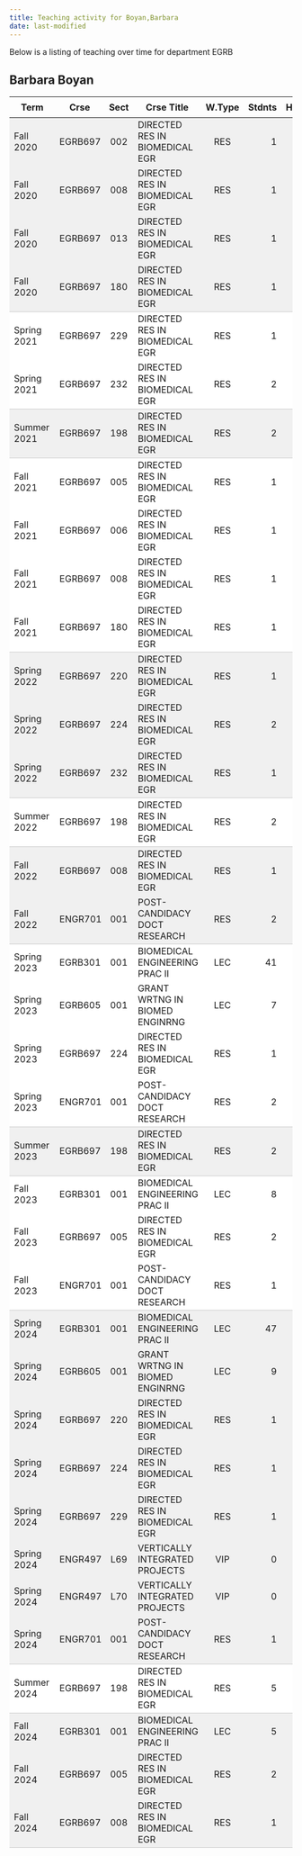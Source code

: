 ```yaml
---
title: Teaching activity for Boyan,Barbara
date: last-modified
---
```


Below is a listing of teaching over time for department EGRB


## Barbara Boyan

<style type="text/css">
#T_52a37 table {
  width: 100%;
  border-collapse: collapse;
}
#T_52a37 th {
  text-align: center;
  padding: 8px;
}
#T_52a37 td:nth-child(1) {
  padding-right: 10px;
  text-align: left;
}
#T_52a37 td:nth-child(2) {
  padding-right: 5px;
  text-align: left;
}
#T_52a37  td:nth-child(4) {
  padding-right: 5px;
  text-align: left;
}
#T_52a37 td:nth-child(3) {
  text-align: center;
}
#T_52a37  td:nth-child(5) {
  text-align: center;
}
#T_52a37 td:nth-child(6) {
  text-align: right;
}
#T_52a37  td:nth-child(7) {
  text-align: right;
}
#T_52a37_row0_col0, #T_52a37_row0_col1, #T_52a37_row0_col2, #T_52a37_row0_col3, #T_52a37_row0_col4, #T_52a37_row0_col5, #T_52a37_row0_col6, #T_52a37_row1_col0, #T_52a37_row1_col1, #T_52a37_row1_col2, #T_52a37_row1_col3, #T_52a37_row1_col4, #T_52a37_row1_col5, #T_52a37_row1_col6, #T_52a37_row2_col0, #T_52a37_row2_col1, #T_52a37_row2_col2, #T_52a37_row2_col3, #T_52a37_row2_col4, #T_52a37_row2_col5, #T_52a37_row2_col6, #T_52a37_row11_col0, #T_52a37_row11_col1, #T_52a37_row11_col2, #T_52a37_row11_col3, #T_52a37_row11_col4, #T_52a37_row11_col5, #T_52a37_row11_col6, #T_52a37_row12_col0, #T_52a37_row12_col1, #T_52a37_row12_col2, #T_52a37_row12_col3, #T_52a37_row12_col4, #T_52a37_row12_col5, #T_52a37_row12_col6, #T_52a37_row15_col0, #T_52a37_row15_col1, #T_52a37_row15_col2, #T_52a37_row15_col3, #T_52a37_row15_col4, #T_52a37_row15_col5, #T_52a37_row15_col6, #T_52a37_row25_col0, #T_52a37_row25_col1, #T_52a37_row25_col2, #T_52a37_row25_col3, #T_52a37_row25_col4, #T_52a37_row25_col5, #T_52a37_row25_col6, #T_52a37_row26_col0, #T_52a37_row26_col1, #T_52a37_row26_col2, #T_52a37_row26_col3, #T_52a37_row26_col4, #T_52a37_row26_col5, #T_52a37_row26_col6, #T_52a37_row27_col0, #T_52a37_row27_col1, #T_52a37_row27_col2, #T_52a37_row27_col3, #T_52a37_row27_col4, #T_52a37_row27_col5, #T_52a37_row27_col6, #T_52a37_row28_col0, #T_52a37_row28_col1, #T_52a37_row28_col2, #T_52a37_row28_col3, #T_52a37_row28_col4, #T_52a37_row28_col5, #T_52a37_row28_col6, #T_52a37_row29_col0, #T_52a37_row29_col1, #T_52a37_row29_col2, #T_52a37_row29_col3, #T_52a37_row29_col4, #T_52a37_row29_col5, #T_52a37_row29_col6, #T_52a37_row30_col0, #T_52a37_row30_col1, #T_52a37_row30_col2, #T_52a37_row30_col3, #T_52a37_row30_col4, #T_52a37_row30_col5, #T_52a37_row30_col6, #T_52a37_row31_col0, #T_52a37_row31_col1, #T_52a37_row31_col2, #T_52a37_row31_col3, #T_52a37_row31_col4, #T_52a37_row31_col5, #T_52a37_row31_col6, #T_52a37_row34_col0, #T_52a37_row34_col1, #T_52a37_row34_col2, #T_52a37_row34_col3, #T_52a37_row34_col4, #T_52a37_row34_col5, #T_52a37_row34_col6, #T_52a37_row35_col0, #T_52a37_row35_col1, #T_52a37_row35_col2, #T_52a37_row35_col3, #T_52a37_row35_col4, #T_52a37_row35_col5, #T_52a37_row35_col6 {
  background-color: #f0f0f0;
  border-bottom: none;
}
#T_52a37_row3_col0, #T_52a37_row3_col1, #T_52a37_row3_col2, #T_52a37_row3_col3, #T_52a37_row3_col4, #T_52a37_row3_col5, #T_52a37_row3_col6, #T_52a37_row6_col0, #T_52a37_row6_col1, #T_52a37_row6_col2, #T_52a37_row6_col3, #T_52a37_row6_col4, #T_52a37_row6_col5, #T_52a37_row6_col6, #T_52a37_row13_col0, #T_52a37_row13_col1, #T_52a37_row13_col2, #T_52a37_row13_col3, #T_52a37_row13_col4, #T_52a37_row13_col5, #T_52a37_row13_col6, #T_52a37_row16_col0, #T_52a37_row16_col1, #T_52a37_row16_col2, #T_52a37_row16_col3, #T_52a37_row16_col4, #T_52a37_row16_col5, #T_52a37_row16_col6, #T_52a37_row21_col0, #T_52a37_row21_col1, #T_52a37_row21_col2, #T_52a37_row21_col3, #T_52a37_row21_col4, #T_52a37_row21_col5, #T_52a37_row21_col6, #T_52a37_row32_col0, #T_52a37_row32_col1, #T_52a37_row32_col2, #T_52a37_row32_col3, #T_52a37_row32_col4, #T_52a37_row32_col5, #T_52a37_row32_col6, #T_52a37_row36_col0, #T_52a37_row36_col1, #T_52a37_row36_col2, #T_52a37_row36_col3, #T_52a37_row36_col4, #T_52a37_row36_col5, #T_52a37_row36_col6 {
  background-color: #f0f0f0;
  border-bottom: 1px solid #ccc;
}
#T_52a37_row4_col0, #T_52a37_row4_col1, #T_52a37_row4_col2, #T_52a37_row4_col3, #T_52a37_row4_col4, #T_52a37_row4_col5, #T_52a37_row4_col6, #T_52a37_row7_col0, #T_52a37_row7_col1, #T_52a37_row7_col2, #T_52a37_row7_col3, #T_52a37_row7_col4, #T_52a37_row7_col5, #T_52a37_row7_col6, #T_52a37_row8_col0, #T_52a37_row8_col1, #T_52a37_row8_col2, #T_52a37_row8_col3, #T_52a37_row8_col4, #T_52a37_row8_col5, #T_52a37_row8_col6, #T_52a37_row9_col0, #T_52a37_row9_col1, #T_52a37_row9_col2, #T_52a37_row9_col3, #T_52a37_row9_col4, #T_52a37_row9_col5, #T_52a37_row9_col6, #T_52a37_row17_col0, #T_52a37_row17_col1, #T_52a37_row17_col2, #T_52a37_row17_col3, #T_52a37_row17_col4, #T_52a37_row17_col5, #T_52a37_row17_col6, #T_52a37_row18_col0, #T_52a37_row18_col1, #T_52a37_row18_col2, #T_52a37_row18_col3, #T_52a37_row18_col4, #T_52a37_row18_col5, #T_52a37_row18_col6, #T_52a37_row19_col0, #T_52a37_row19_col1, #T_52a37_row19_col2, #T_52a37_row19_col3, #T_52a37_row19_col4, #T_52a37_row19_col5, #T_52a37_row19_col6, #T_52a37_row22_col0, #T_52a37_row22_col1, #T_52a37_row22_col2, #T_52a37_row22_col3, #T_52a37_row22_col4, #T_52a37_row22_col5, #T_52a37_row22_col6, #T_52a37_row23_col0, #T_52a37_row23_col1, #T_52a37_row23_col2, #T_52a37_row23_col3, #T_52a37_row23_col4, #T_52a37_row23_col5, #T_52a37_row23_col6 {
  background-color: #ffffff;
  border-bottom: none;
}
#T_52a37_row5_col0, #T_52a37_row5_col1, #T_52a37_row5_col2, #T_52a37_row5_col3, #T_52a37_row5_col4, #T_52a37_row5_col5, #T_52a37_row5_col6, #T_52a37_row10_col0, #T_52a37_row10_col1, #T_52a37_row10_col2, #T_52a37_row10_col3, #T_52a37_row10_col4, #T_52a37_row10_col5, #T_52a37_row10_col6, #T_52a37_row14_col0, #T_52a37_row14_col1, #T_52a37_row14_col2, #T_52a37_row14_col3, #T_52a37_row14_col4, #T_52a37_row14_col5, #T_52a37_row14_col6, #T_52a37_row20_col0, #T_52a37_row20_col1, #T_52a37_row20_col2, #T_52a37_row20_col3, #T_52a37_row20_col4, #T_52a37_row20_col5, #T_52a37_row20_col6, #T_52a37_row24_col0, #T_52a37_row24_col1, #T_52a37_row24_col2, #T_52a37_row24_col3, #T_52a37_row24_col4, #T_52a37_row24_col5, #T_52a37_row24_col6, #T_52a37_row33_col0, #T_52a37_row33_col1, #T_52a37_row33_col2, #T_52a37_row33_col3, #T_52a37_row33_col4, #T_52a37_row33_col5, #T_52a37_row33_col6 {
  background-color: #ffffff;
  border-bottom: 1px solid #ccc;
}
</style>
<table id="T_52a37">
  <thead>
    <tr>
      <th id="T_52a37_level0_col0" class="col_heading level0 col0" >Term</th>
      <th id="T_52a37_level0_col1" class="col_heading level0 col1" >Crse</th>
      <th id="T_52a37_level0_col2" class="col_heading level0 col2" >Sect</th>
      <th id="T_52a37_level0_col3" class="col_heading level0 col3" >Crse Title</th>
      <th id="T_52a37_level0_col4" class="col_heading level0 col4" >W.Type</th>
      <th id="T_52a37_level0_col5" class="col_heading level0 col5" >Stdnts</th>
      <th id="T_52a37_level0_col6" class="col_heading level0 col6" >Hours</th>
    </tr>
  </thead>
  <tbody>
    <tr>
      <td id="T_52a37_row0_col0" class="data row0 col0" >Fall 2020</td>
      <td id="T_52a37_row0_col1" class="data row0 col1" >EGRB697</td>
      <td id="T_52a37_row0_col2" class="data row0 col2" >002</td>
      <td id="T_52a37_row0_col3" class="data row0 col3" >DIRECTED RES IN BIOMEDICAL EGR</td>
      <td id="T_52a37_row0_col4" class="data row0 col4" >RES</td>
      <td id="T_52a37_row0_col5" class="data row0 col5" >1</td>
      <td id="T_52a37_row0_col6" class="data row0 col6" >9</td>
    </tr>
    <tr>
      <td id="T_52a37_row1_col0" class="data row1 col0" >Fall 2020</td>
      <td id="T_52a37_row1_col1" class="data row1 col1" >EGRB697</td>
      <td id="T_52a37_row1_col2" class="data row1 col2" >008</td>
      <td id="T_52a37_row1_col3" class="data row1 col3" >DIRECTED RES IN BIOMEDICAL EGR</td>
      <td id="T_52a37_row1_col4" class="data row1 col4" >RES</td>
      <td id="T_52a37_row1_col5" class="data row1 col5" >1</td>
      <td id="T_52a37_row1_col6" class="data row1 col6" >3</td>
    </tr>
    <tr>
      <td id="T_52a37_row2_col0" class="data row2 col0" >Fall 2020</td>
      <td id="T_52a37_row2_col1" class="data row2 col1" >EGRB697</td>
      <td id="T_52a37_row2_col2" class="data row2 col2" >013</td>
      <td id="T_52a37_row2_col3" class="data row2 col3" >DIRECTED RES IN BIOMEDICAL EGR</td>
      <td id="T_52a37_row2_col4" class="data row2 col4" >RES</td>
      <td id="T_52a37_row2_col5" class="data row2 col5" >1</td>
      <td id="T_52a37_row2_col6" class="data row2 col6" >12</td>
    </tr>
    <tr>
      <td id="T_52a37_row3_col0" class="data row3 col0" >Fall 2020</td>
      <td id="T_52a37_row3_col1" class="data row3 col1" >EGRB697</td>
      <td id="T_52a37_row3_col2" class="data row3 col2" >180</td>
      <td id="T_52a37_row3_col3" class="data row3 col3" >DIRECTED RES IN BIOMEDICAL EGR</td>
      <td id="T_52a37_row3_col4" class="data row3 col4" >RES</td>
      <td id="T_52a37_row3_col5" class="data row3 col5" >1</td>
      <td id="T_52a37_row3_col6" class="data row3 col6" >15</td>
    </tr>
    <tr>
      <td id="T_52a37_row4_col0" class="data row4 col0" >Spring 2021</td>
      <td id="T_52a37_row4_col1" class="data row4 col1" >EGRB697</td>
      <td id="T_52a37_row4_col2" class="data row4 col2" >229</td>
      <td id="T_52a37_row4_col3" class="data row4 col3" >DIRECTED RES IN BIOMEDICAL EGR</td>
      <td id="T_52a37_row4_col4" class="data row4 col4" >RES</td>
      <td id="T_52a37_row4_col5" class="data row4 col5" >1</td>
      <td id="T_52a37_row4_col6" class="data row4 col6" >12</td>
    </tr>
    <tr>
      <td id="T_52a37_row5_col0" class="data row5 col0" >Spring 2021</td>
      <td id="T_52a37_row5_col1" class="data row5 col1" >EGRB697</td>
      <td id="T_52a37_row5_col2" class="data row5 col2" >232</td>
      <td id="T_52a37_row5_col3" class="data row5 col3" >DIRECTED RES IN BIOMEDICAL EGR</td>
      <td id="T_52a37_row5_col4" class="data row5 col4" >RES</td>
      <td id="T_52a37_row5_col5" class="data row5 col5" >2</td>
      <td id="T_52a37_row5_col6" class="data row5 col6" >30</td>
    </tr>
    <tr>
      <td id="T_52a37_row6_col0" class="data row6 col0" >Summer 2021</td>
      <td id="T_52a37_row6_col1" class="data row6 col1" >EGRB697</td>
      <td id="T_52a37_row6_col2" class="data row6 col2" >198</td>
      <td id="T_52a37_row6_col3" class="data row6 col3" >DIRECTED RES IN BIOMEDICAL EGR</td>
      <td id="T_52a37_row6_col4" class="data row6 col4" >RES</td>
      <td id="T_52a37_row6_col5" class="data row6 col5" >2</td>
      <td id="T_52a37_row6_col6" class="data row6 col6" >6</td>
    </tr>
    <tr>
      <td id="T_52a37_row7_col0" class="data row7 col0" >Fall 2021</td>
      <td id="T_52a37_row7_col1" class="data row7 col1" >EGRB697</td>
      <td id="T_52a37_row7_col2" class="data row7 col2" >005</td>
      <td id="T_52a37_row7_col3" class="data row7 col3" >DIRECTED RES IN BIOMEDICAL EGR</td>
      <td id="T_52a37_row7_col4" class="data row7 col4" >RES</td>
      <td id="T_52a37_row7_col5" class="data row7 col5" >1</td>
      <td id="T_52a37_row7_col6" class="data row7 col6" >6</td>
    </tr>
    <tr>
      <td id="T_52a37_row8_col0" class="data row8 col0" >Fall 2021</td>
      <td id="T_52a37_row8_col1" class="data row8 col1" >EGRB697</td>
      <td id="T_52a37_row8_col2" class="data row8 col2" >006</td>
      <td id="T_52a37_row8_col3" class="data row8 col3" >DIRECTED RES IN BIOMEDICAL EGR</td>
      <td id="T_52a37_row8_col4" class="data row8 col4" >RES</td>
      <td id="T_52a37_row8_col5" class="data row8 col5" >1</td>
      <td id="T_52a37_row8_col6" class="data row8 col6" >5</td>
    </tr>
    <tr>
      <td id="T_52a37_row9_col0" class="data row9 col0" >Fall 2021</td>
      <td id="T_52a37_row9_col1" class="data row9 col1" >EGRB697</td>
      <td id="T_52a37_row9_col2" class="data row9 col2" >008</td>
      <td id="T_52a37_row9_col3" class="data row9 col3" >DIRECTED RES IN BIOMEDICAL EGR</td>
      <td id="T_52a37_row9_col4" class="data row9 col4" >RES</td>
      <td id="T_52a37_row9_col5" class="data row9 col5" >1</td>
      <td id="T_52a37_row9_col6" class="data row9 col6" >3</td>
    </tr>
    <tr>
      <td id="T_52a37_row10_col0" class="data row10 col0" >Fall 2021</td>
      <td id="T_52a37_row10_col1" class="data row10 col1" >EGRB697</td>
      <td id="T_52a37_row10_col2" class="data row10 col2" >180</td>
      <td id="T_52a37_row10_col3" class="data row10 col3" >DIRECTED RES IN BIOMEDICAL EGR</td>
      <td id="T_52a37_row10_col4" class="data row10 col4" >RES</td>
      <td id="T_52a37_row10_col5" class="data row10 col5" >1</td>
      <td id="T_52a37_row10_col6" class="data row10 col6" >15</td>
    </tr>
    <tr>
      <td id="T_52a37_row11_col0" class="data row11 col0" >Spring 2022</td>
      <td id="T_52a37_row11_col1" class="data row11 col1" >EGRB697</td>
      <td id="T_52a37_row11_col2" class="data row11 col2" >220</td>
      <td id="T_52a37_row11_col3" class="data row11 col3" >DIRECTED RES IN BIOMEDICAL EGR</td>
      <td id="T_52a37_row11_col4" class="data row11 col4" >RES</td>
      <td id="T_52a37_row11_col5" class="data row11 col5" >1</td>
      <td id="T_52a37_row11_col6" class="data row11 col6" >3</td>
    </tr>
    <tr>
      <td id="T_52a37_row12_col0" class="data row12 col0" >Spring 2022</td>
      <td id="T_52a37_row12_col1" class="data row12 col1" >EGRB697</td>
      <td id="T_52a37_row12_col2" class="data row12 col2" >224</td>
      <td id="T_52a37_row12_col3" class="data row12 col3" >DIRECTED RES IN BIOMEDICAL EGR</td>
      <td id="T_52a37_row12_col4" class="data row12 col4" >RES</td>
      <td id="T_52a37_row12_col5" class="data row12 col5" >2</td>
      <td id="T_52a37_row12_col6" class="data row12 col6" >14</td>
    </tr>
    <tr>
      <td id="T_52a37_row13_col0" class="data row13 col0" >Spring 2022</td>
      <td id="T_52a37_row13_col1" class="data row13 col1" >EGRB697</td>
      <td id="T_52a37_row13_col2" class="data row13 col2" >232</td>
      <td id="T_52a37_row13_col3" class="data row13 col3" >DIRECTED RES IN BIOMEDICAL EGR</td>
      <td id="T_52a37_row13_col4" class="data row13 col4" >RES</td>
      <td id="T_52a37_row13_col5" class="data row13 col5" >1</td>
      <td id="T_52a37_row13_col6" class="data row13 col6" >15</td>
    </tr>
    <tr>
      <td id="T_52a37_row14_col0" class="data row14 col0" >Summer 2022</td>
      <td id="T_52a37_row14_col1" class="data row14 col1" >EGRB697</td>
      <td id="T_52a37_row14_col2" class="data row14 col2" >198</td>
      <td id="T_52a37_row14_col3" class="data row14 col3" >DIRECTED RES IN BIOMEDICAL EGR</td>
      <td id="T_52a37_row14_col4" class="data row14 col4" >RES</td>
      <td id="T_52a37_row14_col5" class="data row14 col5" >2</td>
      <td id="T_52a37_row14_col6" class="data row14 col6" >6</td>
    </tr>
    <tr>
      <td id="T_52a37_row15_col0" class="data row15 col0" >Fall 2022</td>
      <td id="T_52a37_row15_col1" class="data row15 col1" >EGRB697</td>
      <td id="T_52a37_row15_col2" class="data row15 col2" >008</td>
      <td id="T_52a37_row15_col3" class="data row15 col3" >DIRECTED RES IN BIOMEDICAL EGR</td>
      <td id="T_52a37_row15_col4" class="data row15 col4" >RES</td>
      <td id="T_52a37_row15_col5" class="data row15 col5" >1</td>
      <td id="T_52a37_row15_col6" class="data row15 col6" >3</td>
    </tr>
    <tr>
      <td id="T_52a37_row16_col0" class="data row16 col0" >Fall 2022</td>
      <td id="T_52a37_row16_col1" class="data row16 col1" >ENGR701</td>
      <td id="T_52a37_row16_col2" class="data row16 col2" >001</td>
      <td id="T_52a37_row16_col3" class="data row16 col3" >POST-CANDIDACY DOCT RESEARCH</td>
      <td id="T_52a37_row16_col4" class="data row16 col4" >RES</td>
      <td id="T_52a37_row16_col5" class="data row16 col5" >2</td>
      <td id="T_52a37_row16_col6" class="data row16 col6" >18</td>
    </tr>
    <tr>
      <td id="T_52a37_row17_col0" class="data row17 col0" >Spring 2023</td>
      <td id="T_52a37_row17_col1" class="data row17 col1" >EGRB301</td>
      <td id="T_52a37_row17_col2" class="data row17 col2" >001</td>
      <td id="T_52a37_row17_col3" class="data row17 col3" >BIOMEDICAL ENGINEERING PRAC II</td>
      <td id="T_52a37_row17_col4" class="data row17 col4" >LEC</td>
      <td id="T_52a37_row17_col5" class="data row17 col5" >41</td>
      <td id="T_52a37_row17_col6" class="data row17 col6" >123</td>
    </tr>
    <tr>
      <td id="T_52a37_row18_col0" class="data row18 col0" >Spring 2023</td>
      <td id="T_52a37_row18_col1" class="data row18 col1" >EGRB605</td>
      <td id="T_52a37_row18_col2" class="data row18 col2" >001</td>
      <td id="T_52a37_row18_col3" class="data row18 col3" >GRANT WRTNG IN BIOMED ENGINRNG</td>
      <td id="T_52a37_row18_col4" class="data row18 col4" >LEC</td>
      <td id="T_52a37_row18_col5" class="data row18 col5" >7</td>
      <td id="T_52a37_row18_col6" class="data row18 col6" >7</td>
    </tr>
    <tr>
      <td id="T_52a37_row19_col0" class="data row19 col0" >Spring 2023</td>
      <td id="T_52a37_row19_col1" class="data row19 col1" >EGRB697</td>
      <td id="T_52a37_row19_col2" class="data row19 col2" >224</td>
      <td id="T_52a37_row19_col3" class="data row19 col3" >DIRECTED RES IN BIOMEDICAL EGR</td>
      <td id="T_52a37_row19_col4" class="data row19 col4" >RES</td>
      <td id="T_52a37_row19_col5" class="data row19 col5" >1</td>
      <td id="T_52a37_row19_col6" class="data row19 col6" >7</td>
    </tr>
    <tr>
      <td id="T_52a37_row20_col0" class="data row20 col0" >Spring 2023</td>
      <td id="T_52a37_row20_col1" class="data row20 col1" >ENGR701</td>
      <td id="T_52a37_row20_col2" class="data row20 col2" >001</td>
      <td id="T_52a37_row20_col3" class="data row20 col3" >POST-CANDIDACY DOCT RESEARCH</td>
      <td id="T_52a37_row20_col4" class="data row20 col4" >RES</td>
      <td id="T_52a37_row20_col5" class="data row20 col5" >2</td>
      <td id="T_52a37_row20_col6" class="data row20 col6" >18</td>
    </tr>
    <tr>
      <td id="T_52a37_row21_col0" class="data row21 col0" >Summer 2023</td>
      <td id="T_52a37_row21_col1" class="data row21 col1" >EGRB697</td>
      <td id="T_52a37_row21_col2" class="data row21 col2" >198</td>
      <td id="T_52a37_row21_col3" class="data row21 col3" >DIRECTED RES IN BIOMEDICAL EGR</td>
      <td id="T_52a37_row21_col4" class="data row21 col4" >RES</td>
      <td id="T_52a37_row21_col5" class="data row21 col5" >2</td>
      <td id="T_52a37_row21_col6" class="data row21 col6" >6</td>
    </tr>
    <tr>
      <td id="T_52a37_row22_col0" class="data row22 col0" >Fall 2023</td>
      <td id="T_52a37_row22_col1" class="data row22 col1" >EGRB301</td>
      <td id="T_52a37_row22_col2" class="data row22 col2" >001</td>
      <td id="T_52a37_row22_col3" class="data row22 col3" >BIOMEDICAL ENGINEERING PRAC II</td>
      <td id="T_52a37_row22_col4" class="data row22 col4" >LEC</td>
      <td id="T_52a37_row22_col5" class="data row22 col5" >8</td>
      <td id="T_52a37_row22_col6" class="data row22 col6" >24</td>
    </tr>
    <tr>
      <td id="T_52a37_row23_col0" class="data row23 col0" >Fall 2023</td>
      <td id="T_52a37_row23_col1" class="data row23 col1" >EGRB697</td>
      <td id="T_52a37_row23_col2" class="data row23 col2" >005</td>
      <td id="T_52a37_row23_col3" class="data row23 col3" >DIRECTED RES IN BIOMEDICAL EGR</td>
      <td id="T_52a37_row23_col4" class="data row23 col4" >RES</td>
      <td id="T_52a37_row23_col5" class="data row23 col5" >2</td>
      <td id="T_52a37_row23_col6" class="data row23 col6" >12</td>
    </tr>
    <tr>
      <td id="T_52a37_row24_col0" class="data row24 col0" >Fall 2023</td>
      <td id="T_52a37_row24_col1" class="data row24 col1" >ENGR701</td>
      <td id="T_52a37_row24_col2" class="data row24 col2" >001</td>
      <td id="T_52a37_row24_col3" class="data row24 col3" >POST-CANDIDACY DOCT RESEARCH</td>
      <td id="T_52a37_row24_col4" class="data row24 col4" >RES</td>
      <td id="T_52a37_row24_col5" class="data row24 col5" >1</td>
      <td id="T_52a37_row24_col6" class="data row24 col6" >9</td>
    </tr>
    <tr>
      <td id="T_52a37_row25_col0" class="data row25 col0" >Spring 2024</td>
      <td id="T_52a37_row25_col1" class="data row25 col1" >EGRB301</td>
      <td id="T_52a37_row25_col2" class="data row25 col2" >001</td>
      <td id="T_52a37_row25_col3" class="data row25 col3" >BIOMEDICAL ENGINEERING PRAC II</td>
      <td id="T_52a37_row25_col4" class="data row25 col4" >LEC</td>
      <td id="T_52a37_row25_col5" class="data row25 col5" >47</td>
      <td id="T_52a37_row25_col6" class="data row25 col6" >141</td>
    </tr>
    <tr>
      <td id="T_52a37_row26_col0" class="data row26 col0" >Spring 2024</td>
      <td id="T_52a37_row26_col1" class="data row26 col1" >EGRB605</td>
      <td id="T_52a37_row26_col2" class="data row26 col2" >001</td>
      <td id="T_52a37_row26_col3" class="data row26 col3" >GRANT WRTNG IN BIOMED ENGINRNG</td>
      <td id="T_52a37_row26_col4" class="data row26 col4" >LEC</td>
      <td id="T_52a37_row26_col5" class="data row26 col5" >9</td>
      <td id="T_52a37_row26_col6" class="data row26 col6" >9</td>
    </tr>
    <tr>
      <td id="T_52a37_row27_col0" class="data row27 col0" >Spring 2024</td>
      <td id="T_52a37_row27_col1" class="data row27 col1" >EGRB697</td>
      <td id="T_52a37_row27_col2" class="data row27 col2" >220</td>
      <td id="T_52a37_row27_col3" class="data row27 col3" >DIRECTED RES IN BIOMEDICAL EGR</td>
      <td id="T_52a37_row27_col4" class="data row27 col4" >RES</td>
      <td id="T_52a37_row27_col5" class="data row27 col5" >1</td>
      <td id="T_52a37_row27_col6" class="data row27 col6" >3</td>
    </tr>
    <tr>
      <td id="T_52a37_row28_col0" class="data row28 col0" >Spring 2024</td>
      <td id="T_52a37_row28_col1" class="data row28 col1" >EGRB697</td>
      <td id="T_52a37_row28_col2" class="data row28 col2" >224</td>
      <td id="T_52a37_row28_col3" class="data row28 col3" >DIRECTED RES IN BIOMEDICAL EGR</td>
      <td id="T_52a37_row28_col4" class="data row28 col4" >RES</td>
      <td id="T_52a37_row28_col5" class="data row28 col5" >1</td>
      <td id="T_52a37_row28_col6" class="data row28 col6" >7</td>
    </tr>
    <tr>
      <td id="T_52a37_row29_col0" class="data row29 col0" >Spring 2024</td>
      <td id="T_52a37_row29_col1" class="data row29 col1" >EGRB697</td>
      <td id="T_52a37_row29_col2" class="data row29 col2" >229</td>
      <td id="T_52a37_row29_col3" class="data row29 col3" >DIRECTED RES IN BIOMEDICAL EGR</td>
      <td id="T_52a37_row29_col4" class="data row29 col4" >RES</td>
      <td id="T_52a37_row29_col5" class="data row29 col5" >1</td>
      <td id="T_52a37_row29_col6" class="data row29 col6" >12</td>
    </tr>
    <tr>
      <td id="T_52a37_row30_col0" class="data row30 col0" >Spring 2024</td>
      <td id="T_52a37_row30_col1" class="data row30 col1" >ENGR497</td>
      <td id="T_52a37_row30_col2" class="data row30 col2" >L69</td>
      <td id="T_52a37_row30_col3" class="data row30 col3" >VERTICALLY INTEGRATED PROJECTS</td>
      <td id="T_52a37_row30_col4" class="data row30 col4" >VIP</td>
      <td id="T_52a37_row30_col5" class="data row30 col5" >0</td>
      <td id="T_52a37_row30_col6" class="data row30 col6" >0</td>
    </tr>
    <tr>
      <td id="T_52a37_row31_col0" class="data row31 col0" >Spring 2024</td>
      <td id="T_52a37_row31_col1" class="data row31 col1" >ENGR497</td>
      <td id="T_52a37_row31_col2" class="data row31 col2" >L70</td>
      <td id="T_52a37_row31_col3" class="data row31 col3" >VERTICALLY INTEGRATED PROJECTS</td>
      <td id="T_52a37_row31_col4" class="data row31 col4" >VIP</td>
      <td id="T_52a37_row31_col5" class="data row31 col5" >0</td>
      <td id="T_52a37_row31_col6" class="data row31 col6" >1</td>
    </tr>
    <tr>
      <td id="T_52a37_row32_col0" class="data row32 col0" >Spring 2024</td>
      <td id="T_52a37_row32_col1" class="data row32 col1" >ENGR701</td>
      <td id="T_52a37_row32_col2" class="data row32 col2" >001</td>
      <td id="T_52a37_row32_col3" class="data row32 col3" >POST-CANDIDACY DOCT RESEARCH</td>
      <td id="T_52a37_row32_col4" class="data row32 col4" >RES</td>
      <td id="T_52a37_row32_col5" class="data row32 col5" >1</td>
      <td id="T_52a37_row32_col6" class="data row32 col6" >9</td>
    </tr>
    <tr>
      <td id="T_52a37_row33_col0" class="data row33 col0" >Summer 2024</td>
      <td id="T_52a37_row33_col1" class="data row33 col1" >EGRB697</td>
      <td id="T_52a37_row33_col2" class="data row33 col2" >198</td>
      <td id="T_52a37_row33_col3" class="data row33 col3" >DIRECTED RES IN BIOMEDICAL EGR</td>
      <td id="T_52a37_row33_col4" class="data row33 col4" >RES</td>
      <td id="T_52a37_row33_col5" class="data row33 col5" >5</td>
      <td id="T_52a37_row33_col6" class="data row33 col6" >15</td>
    </tr>
    <tr>
      <td id="T_52a37_row34_col0" class="data row34 col0" >Fall 2024</td>
      <td id="T_52a37_row34_col1" class="data row34 col1" >EGRB301</td>
      <td id="T_52a37_row34_col2" class="data row34 col2" >001</td>
      <td id="T_52a37_row34_col3" class="data row34 col3" >BIOMEDICAL ENGINEERING PRAC II</td>
      <td id="T_52a37_row34_col4" class="data row34 col4" >LEC</td>
      <td id="T_52a37_row34_col5" class="data row34 col5" >5</td>
      <td id="T_52a37_row34_col6" class="data row34 col6" >15</td>
    </tr>
    <tr>
      <td id="T_52a37_row35_col0" class="data row35 col0" >Fall 2024</td>
      <td id="T_52a37_row35_col1" class="data row35 col1" >EGRB697</td>
      <td id="T_52a37_row35_col2" class="data row35 col2" >005</td>
      <td id="T_52a37_row35_col3" class="data row35 col3" >DIRECTED RES IN BIOMEDICAL EGR</td>
      <td id="T_52a37_row35_col4" class="data row35 col4" >RES</td>
      <td id="T_52a37_row35_col5" class="data row35 col5" >2</td>
      <td id="T_52a37_row35_col6" class="data row35 col6" >12</td>
    </tr>
    <tr>
      <td id="T_52a37_row36_col0" class="data row36 col0" >Fall 2024</td>
      <td id="T_52a37_row36_col1" class="data row36 col1" >EGRB697</td>
      <td id="T_52a37_row36_col2" class="data row36 col2" >008</td>
      <td id="T_52a37_row36_col3" class="data row36 col3" >DIRECTED RES IN BIOMEDICAL EGR</td>
      <td id="T_52a37_row36_col4" class="data row36 col4" >RES</td>
      <td id="T_52a37_row36_col5" class="data row36 col5" >1</td>
      <td id="T_52a37_row36_col6" class="data row36 col6" >3</td>
    </tr>
  </tbody>
</table>


